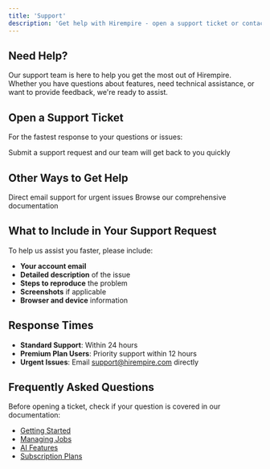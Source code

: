```yaml
---
title: 'Support'
description: 'Get help with Hirempire - open a support ticket or contact our team'
---
```


## Need Help?

Our support team is here to help you get the most out of Hirempire. Whether you have questions about features, need technical assistance, or want to provide feedback, we're ready to assist.

## Open a Support Ticket

For the fastest response to your questions or issues:

<Card title="Open Support Ticket" icon="ticket" href="https://www.hirempire.com/support">
  Submit a support request and our team will get back to you quickly
</Card>

## Other Ways to Get Help

<CardGroup cols={2}>
  <Card title="Email Support" icon="envelope" href="mailto:support@hirempire.com">
    Direct email support for urgent issues
  </Card>
  <Card title="Documentation" icon="book-open" href="/introduction">
    Browse our comprehensive documentation
  </Card>
</CardGroup>

## What to Include in Your Support Request

To help us assist you faster, please include:

- **Your account email**
- **Detailed description** of the issue
- **Steps to reproduce** the problem
- **Screenshots** if applicable
- **Browser and device** information

## Response Times

- **Standard Support**: Within 24 hours
- **Premium Plan Users**: Priority support within 12 hours
- **Urgent Issues**: Email support@hirempire.com directly

## Frequently Asked Questions

Before opening a ticket, check if your question is covered in our documentation:

- [Getting Started](/quickstart)
- [Managing Jobs](/jobs)
- [AI Features](/hirempire-ai)
- [Subscription Plans](/subscription)